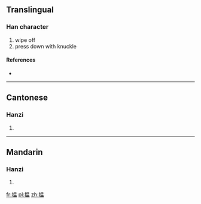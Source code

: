 {{also|搵}}
==Translingual==

===Han character===
{{Han char|rn=64|rad=手|as=09|sn=12|four=|canj=手日月廿 (QABT)}}

# wipe off
# press down with knuckle

====References====
* {{Han ref|kx=0445.341|hdz=31916.030|uh=63FE|ud=25598}}

----

==Cantonese==

===Hanzi===
{{yue-hanzi|jyut=wan<sup>2</sup>|y=wan<sup>2</sup>|tra=搵}}

# {{defn|Cantonese|sort=手09}}

----

==Mandarin==

===Hanzi===
{{cmn-hanzi|tra=搵|pin=[[wèn]] ([[wen4]])|wg=wen<sup>4</sup>}}

# {{defn|Mandarin|sort=手09}}

[[fr:揾]]
[[pl:揾]]
[[zh:揾]]